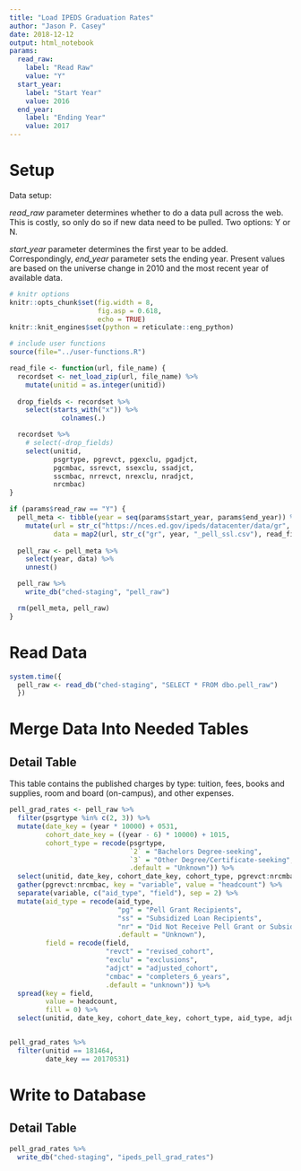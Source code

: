 ```yaml
---
title: "Load IPEDS Graduation Rates"
author: "Jason P. Casey"
date: 2018-12-12
output: html_notebook
params:
  read_raw:
    label: "Read Raw"
    value: "Y"
  start_year:
    label: "Start Year"
    value: 2016
  end_year:
    label: "Ending Year"
    value: 2017
---
```


# Setup

Data setup:

_read_raw_ parameter determines whether to do a data pull across the web.  This is costly, so only do so if new data need to be pulled.  Two options: Y or N.

_start_year_ parameter determines the first year to be added.  Correspondingly,
_end_year_ parameter sets the ending year.  Present values are based on the universe change in 2010 and the most recent year of available data.

```r
# knitr options
knitr::opts_chunk$set(fig.width = 8,
                      fig.asp = 0.618,
                      echo = TRUE)
knitr::knit_engines$set(python = reticulate::eng_python)

# include user functions
source(file="../user-functions.R")

read_file <- function(url, file_name) {
  recordset <- net_load_zip(url, file_name) %>%
    mutate(unitid = as.integer(unitid))
  
  drop_fields <- recordset %>%
    select(starts_with("x")) %>%
             colnames(.)

  recordset %>%
    # select(-drop_fields)
    select(unitid,
           psgrtype, pgrevct, pgexclu, pgadjct,
           pgcmbac, ssrevct, ssexclu, ssadjct,
           sscmbac, nrrevct, nrexclu, nradjct,
           nrcmbac)
}

if (params$read_raw == "Y") {
  pell_meta <- tibble(year = seq(params$start_year, params$end_year)) %>%
    mutate(url = str_c("https://nces.ed.gov/ipeds/datacenter/data/gr", year, "_pell_ssl.zip"),
           data = map2(url, str_c("gr", year, "_pell_ssl.csv"), read_file))
  
  pell_raw <- pell_meta %>%
    select(year, data) %>%
    unnest()

  pell_raw %>%
    write_db("ched-staging", "pell_raw")

  rm(pell_meta, pell_raw)
}

```

# Read Data

```r
system.time({
  pell_raw <- read_db("ched-staging", "SELECT * FROM dbo.pell_raw")
  })
```

# Merge Data Into Needed Tables

## Detail Table

This table contains the published charges by type: tuition, fees, books and supplies, room and board (on-campus), and other expenses.

```r
pell_grad_rates <- pell_raw %>%
  filter(psgrtype %in% c(2, 3)) %>%
  mutate(date_key = (year * 10000) + 0531,
         cohort_date_key = ((year - 6) * 10000) + 1015,
         cohort_type = recode(psgrtype,
                              `2` = "Bachelors Degree-seeking",
                              `3` = "Other Degree/Certificate-seeking",
                              .default = "Unknown")) %>%
  select(unitid, date_key, cohort_date_key, cohort_type, pgrevct:nrcmbac) %>%
  gather(pgrevct:nrcmbac, key = "variable", value = "headcount") %>%
  separate(variable, c("aid_type", "field"), sep = 2) %>%
  mutate(aid_type = recode(aid_type,
                           "pg" = "Pell Grant Recipients",
                           "ss" = "Subsidized Loan Recipients",
                           "nr" = "Did Not Receive Pell Grant or Subsidized Loan",
                           .default = "Unknown"),
         field = recode(field,
                        "revct" = "revised_cohort",
                        "exclu" = "exclusions",
                        "adjct" = "adjusted_cohort",
                        "cmbac" = "completers_6_years",
                        .default = "unknown")) %>%
  spread(key = field,
         value = headcount,
         fill = 0) %>%
  select(unitid, date_key, cohort_date_key, cohort_type, aid_type, adjusted_cohort, completers_6_years)


pell_grad_rates %>%
  filter(unitid == 181464,
         date_key == 20170531)
```

# Write to Database

## Detail Table

```r
pell_grad_rates %>%
  write_db("ched-staging", "ipeds_pell_grad_rates")
```

